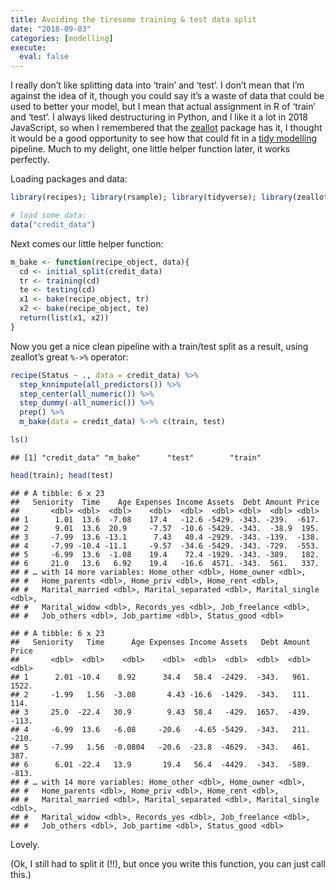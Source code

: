 ```yaml
---
title: Avoiding the tiresome training & test data split
date: "2018-09-03"
categories: [modelling]
execute: 
  eval: false
---
```


I really don't like splitting data into 'train' and 'test'. I don't mean that I'm against the idea of it, though you could say it's a waste of data that could be used to better your model, but I mean that actual assignment in R of 'train' and 'test'. I always liked destructuring in Python, and I like it a lot in 2018 JavaScript, so when I remembered that the [zeallot](https://github.com/r-lib/zeallot/blob/master/vignettes/unpacking-assignment.Rmd) package has it, I thought it would be a good opportunity to see how that could fit in a [tidy modelling](https://github.com/tidymodels) pipeline. Much to my delight, one little helper function later, it works perfectly.

Loading packages and data:

``` r
library(recipes); library(rsample); library(tidyverse); library(zeallot)

# load some data:
data("credit_data")
```

Next comes our little helper function:

``` r
m_bake <- function(recipe_object, data){
  cd <- initial_split(credit_data)
  tr <- training(cd)
  te <- testing(cd)
  x1 <- bake(recipe_object, tr)
  x2 <- bake(recipe_object, te)
  return(list(x1, x2))
}
```

Now you get a nice clean pipeline with a train/test split as a result, using zeallot's great `%->%` operator:

``` r
recipe(Status ~ ., data = credit_data) %>%
  step_knnimpute(all_predictors()) %>%
  step_center(all_numeric()) %>%
  step_dummy(-all_numeric()) %>%
  prep() %>%
  m_bake(data = credit_data) %->% c(train, test)

ls()
```

```         
## [1] "credit_data" "m_bake"      "test"        "train"
```

``` r
head(train); head(test)
```

```         
## # A tibble: 6 x 23
##   Seniority  Time    Age Expenses Income Assets  Debt Amount Price
##       <dbl> <dbl>  <dbl>    <dbl>  <dbl>  <dbl> <dbl>  <dbl> <dbl>
## 1      1.01  13.6  -7.08    17.4   -12.6 -5429. -343. -239.  -617.
## 2      9.01  13.6  20.9     -7.57  -10.6 -5429. -343.  -38.9  195.
## 3     -7.99  13.6 -13.1      7.43   40.4 -2929. -343. -139.  -138.
## 4     -7.99 -10.4 -11.1     -9.57  -34.6 -5429. -343. -729.  -553.
## 5     -6.99  13.6  -1.08    19.4    72.4 -1929. -343. -389.   182.
## 6     21.0   13.6   6.92    19.4   -16.6  4571. -343.  561.   337.
## # … with 14 more variables: Home_other <dbl>, Home_owner <dbl>,
## #   Home_parents <dbl>, Home_priv <dbl>, Home_rent <dbl>,
## #   Marital_married <dbl>, Marital_separated <dbl>, Marital_single <dbl>,
## #   Marital_widow <dbl>, Records_yes <dbl>, Job_freelance <dbl>,
## #   Job_others <dbl>, Job_partime <dbl>, Status_good <dbl>
```

```         
## # A tibble: 6 x 23
##   Seniority   Time      Age Expenses Income Assets   Debt Amount  Price
##       <dbl>  <dbl>    <dbl>    <dbl>  <dbl>  <dbl>  <dbl>  <dbl>  <dbl>
## 1      2.01 -10.4    8.92      34.4   58.4  -2429.  -343.   961.  1522.
## 2     -1.99   1.56  -3.08       4.43 -16.6  -1429.  -343.   111.   114.
## 3     25.0  -22.4   30.9        9.43  58.4   -429.  1657.  -439.  -113.
## 4     -6.99  13.6   -6.08     -20.6   -4.65 -5429.  -343.   211.  -210.
## 5     -7.99   1.56  -0.0804   -20.6  -23.8  -4629.  -343.   461.   387.
## 6      6.01 -22.4   13.9       19.4   56.4  -4429.  -343.  -589.  -813.
## # … with 14 more variables: Home_other <dbl>, Home_owner <dbl>,
## #   Home_parents <dbl>, Home_priv <dbl>, Home_rent <dbl>,
## #   Marital_married <dbl>, Marital_separated <dbl>, Marital_single <dbl>,
## #   Marital_widow <dbl>, Records_yes <dbl>, Job_freelance <dbl>,
## #   Job_others <dbl>, Job_partime <dbl>, Status_good <dbl>
```

Lovely.

(Ok, I still had to split it (!!), but once you write this function, you can just call this.)
